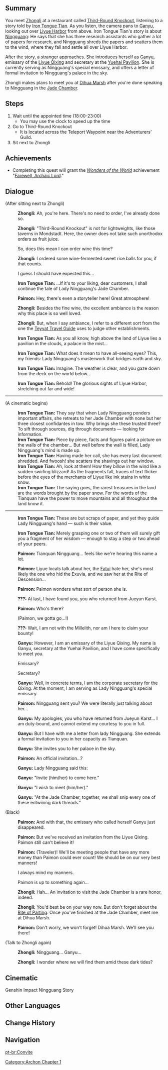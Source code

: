 {{Quest Infobox
|id            = 01016
|image         = Archon Quest C1A2 Zhongli's Treat.png
|type          = Archon
|chapter       = I
|actNum        = II
|act           = Farewell, Archaic Lord
|part          = 7
|description   = That [[Bubu Pharmacy]] trip turned into quite an exhilarating ride. (Okay, maybe not that exhilarating.) In yet another remarkable twist, [[Zhongli]] has offered to treat you to dinner!
|startLocation = [[Liyue Harbor]], [[Liyue]]
|prev          = Guizhong (Archon Quest)
|next          = The Floating Palace
|exp           = 575
|mora          = 19,800
|primogems     = 30
|other         = {{Card|Memory of Immovable Crystals|1}}{{Card|Adventurer's Experience|7}}{{Card|Mystic Enhancement Ore|4}}
|characters    = Ganyu;Iron Tongue Tian;Paimon;Traveler;Zhongli
|voiced        = yes
}}
{{TeyvatQuest|1|2|part=7}}

==Summary==
You meet [[Zhongli]] at a restaurant called [[Third-Round Knockout]], listening to a story told by [[Iron Tongue Tian]]. As you listen, the camera pans to [[Ganyu]], looking out over [[Liyue Harbor]] from above. Iron Tongue Tian's story is about [[Ningguang]]: He says that she has three research assistants who gather a lot of papers for research, and Ningguang shreds the papers and scatters them to the wind, where they fall and settle all over Liyue Harbor.

After the story, a stranger approaches. She introduces herself as [[Ganyu]], emissary of the [[Liyue Qixing]] and secretary at the [[Yuehai Pavilion]]. She is currently serving as Ningguang's special emissary, and offers a letter of formal invitation to Ningguang's palace in the sky.

Zhongli makes plans to meet you at [[Dihua Marsh]] after you're done speaking to Ningguang in the [[Jade Chamber]].

==Steps==
# Wait until the appointed time (18:00-23:00)
#* You may use the clock to speed up the time
# Go to Third-Round Knockout
#* It is located across the Teleport Waypoint near the Adventurers' Guild.
# Sit next to Zhongli

==Achievements==
* Completing this quest will grant the ''[[Wonders of the World]]'' achievement "[[Farewell, Archaic Lord (Achievement)|Farewell, Archaic Lord]]."

==Dialogue==
{{Dialogue start}}
;(After sitting next to Zhongli)
:{{A|vo lyaq107 2 zhongli 01.ogg}} '''Zhongli:''' Ah, you're here. There's no need to order, I've already done so.
:{{A|vo lyaq107 2 zhongli 02.ogg}} '''Zhongli:''' "Third-Round Knockout" is not for lightweights, like those taverns in Mondstadt. Here, the owner does not take such unorthodox orders as fruit juice.
:{{DIcon}} So, does this mean I can order wine this time?
:{{A|vo lyaq107 2 zhongli 03.ogg}} '''Zhongli:''' I ordered some wine-fermented sweet rice balls for you, if that counts.
:{{DIcon}} I guess I should have expected this...
:{{A|vo lyaq107 2 irontonguetian 01.ogg}} '''Iron Tongue Tian:''' ...If it's to your liking, dear customers, I shall continue the tale of Lady Ningguang's Jade Chamber.
:{{A|vo lyaq107 2 paimon 01.ogg}} '''Paimon:''' Hey, there's even a storyteller here! Great atmosphere!
:{{A|vo lyaq107 2 zhongli 04.ogg}} '''Zhongli:''' Besides the fine wine, the excellent ambiance is the reason why this place is so well loved.
:{{A|vo lyaq107 2 zhongli 05.ogg}} '''Zhongli:''' But, when I say ambiance, I refer to a different sort from the one the [[Teyvat Travel Guide - Liyue|Teyvat Travel Guide]] uses to judge other establishments.
:{{A|vo lyaq107 2 irontonguetian 02.ogg}} '''Iron Tongue Tian:''' As you all know, high above the land of Liyue lies a pavilion in the clouds, a palace in the mist...
:{{A|vo lyaq107 2 irontonguetian 03.ogg}} '''Iron Tongue Tian:''' What does it mean to have all-seeing eyes? This, my friends: Lady Ningguang's masterwork that bridges earth and sky.
:{{A|vo lyaq107 2 irontonguetian 04.ogg}} '''Iron Tongue Tian:''' Imagine. The weather is clear, and you gaze down from the deck on the world below...
:{{A|vo lyaq107 2 irontonguetian 05.ogg}} '''Iron Tongue Tian:''' Behold! The glorious sights of Liyue Harbor, stretching out far and wide!
----
;(A cinematic begins)
{{Cutscene Description|Iron Tongue Tian grows animated as he broaches the topic of Tianquan Ningguang's palace in the sky, the Jade Chamber. All become fascinated by the Tianquan as he tells her tale of ultra-secretive scheming and "paper snow..."}}
:'''Iron Tongue Tian:''' They say that when Lady Ningguang ponders important affairs, she retreats to her Jade Chamber with none but her three closest confidantes in tow. Why brings she these trusted three? To sift through sources, dig through documents &mdash; looking for information.
:'''Iron Tongue Tian:''' Piece by piece, facts and figures paint a picture on the walls of the chamber... But well before the wall is filled, Lady Ningguang's mind is made up.
:'''Iron Tongue Tian:''' Having made her call, she has every last document shredded. And fwoosh! she scatters the shavings out her window.
:'''Iron Tongue Tian:''' Ah, look at them! How they billow in the wind like a sudden swirling blizzard! As the fragments fall, traces of text flicker before the eyes of the merchants of Liyue like ink stains in white snow.
:'''Iron Tongue Tian:''' The saying goes, the rarest treasures in the land are the words brought by the paper snow. For the words of the Tianquan have the power to move mountains and all throughout the land know it.
----
:{{A|vo lyaq107 3 irontonguetian 01.ogg}} '''Iron Tongue Tian:''' These are but scraps of paper, and yet they guide Lady Ningguang's hand &mdash; such is their value.
:{{A|vo lyaq107 3 irontonguetian 02.ogg}} '''Iron Tongue Tian:''' Merely grasping one or two of them will surely gift you a fragment of her wisdom &mdash; enough to stay a step or two ahead of your peers.
:{{A|vo lyaq107 3 paimon 01.ogg}} '''Paimon:''' Tianquan Ningguang... feels like we're hearing this name a lot.
:{{A|vo lyaq107 3 paimon 02.ogg}} '''Paimon:''' Liyue locals talk about her, the [[Fatui]] hate her, she's most likely the one who hid the Exuvia, and we saw her at the Rite of Descension...
:{{A|vo lyaq107 3 paimon 03.ogg}} '''Paimon:''' Paimon wonders what sort of person she is.
:{{A|vo lyaq107 3 ganyu 01.ogg}} '''???:''' At last, I have found you, you who returned from Jueyun Karst.
:{{A|vo lyaq107 3 paimon 04.ogg}} '''Paimon:''' Who's there?
:{{DIcon}} (Paimon, we gotta go...!)
:{{A|vo lyaq107 3 ganyu 02.ogg}} '''???:''' Wait, I am not with the Millelith, nor am I here to claim your bounty!
:{{A|vo lyaq107 3 ganyu 03.ogg}} '''Ganyu:''' However, I am an emissary of the Liyue Qixing. My name is Ganyu, secretary at the Yuehai Pavilion, and I have come specifically to meet you.
:{{DIcon}} Emissary?
:{{DIcon}} Secretary?
:{{A|vo lyaq107 3 ganyu 04.ogg}} '''Ganyu:''' Well, in concrete terms, I am the corporate secretary for the Qixing. At the moment, I am serving as Lady Ningguang's special emissary.
:{{A|vo lyaq107 3 paimon 05.ogg}} '''Paimon:''' Ningguang sent you? We were literally just talking about her...
:{{A|vo lyaq107 3 ganyu 05.ogg}} '''Ganyu:''' My apologies, you who have returned from Jueyun Karst... I am duty-bound, and cannot extend my courtesy to you in full.
:{{A|vo lyaq107 3 ganyu 06.ogg}} '''Ganyu:''' But I have with me a letter from lady Ningguang. She extends a formal invitation to you in her capacity as Tianquan.
:{{A|vo lyaq107 3 ganyu 07.ogg}} '''Ganyu:''' She invites you to her palace in the sky.
:{{A|vo lyaq107 3 paimon 06.ogg}} '''Paimon:''' An official invitation...?
:{{A|vo lyaq107 3 ganyu 08.ogg}} '''Ganyu:''' Lady Ningguang said this:
:{{A|vo lyaq107 3 ganyu 09a.ogg}} {{A|vo lyaq107 3 ganyu 09b.ogg}} '''Ganyu:''' "Invite (him/her) to come here."
:{{A|vo lyaq107 3 ganyu 10a.ogg}} {{A|vo lyaq107 3 ganyu 10a.ogg}} '''Ganyu:''' "I wish to meet (him/her)."
:{{A|vo lyaq107 3 ganyu 11a.ogg}} '''Ganyu:''' "At the Jade Chamber, together, we shall snip every one of these entwining dark threads."
;(Black)
:{{A|vo lyaq107 3 paimon 07.ogg}} '''Paimon:''' And with that, the emissary who called herself Ganyu just disappeared.
:{{A|vo lyaq107 3 paimon 08.ogg}} '''Paimon:''' But we've received an invitation from the Liyue Qixing. Paimon still can't believe it!
:{{A|vo lyaq107 3 paimon 09.ogg}} '''Paimon:''' (Traveler)! We'll be meeting people that have any more money than Paimon could ever count! We should be on our very best manners!
:{{DIcon}} I always mind my manners.
:{{DIcon}} Paimon is up to something again...
:{{A|vo lyaq107 3 zhongli 01.ogg}} '''Zhongli:''' Hah... An invitation to visit the Jade Chamber is a rare honor, indeed.
:{{A|vo lyaq107 3 zhongli 02.ogg}} '''Zhongli:''' You'd best be on your way now. But don't forget about the [[Rite of Parting]]. Once you've finished at the Jade Chamber, meet me at Dihua Marsh.
:{{A|vo lyaq107 3 paimon 10.ogg}} '''Paimon:''' Don't worry, we won't forget! Dihua Marsh. We'll see you there!

;(Talk to Zhongli again)
:{{A|vo dialog lyaq107 zhongli 01.ogg}} '''Zhongli:''' Ningguang... Ganyu...
:{{A|vo dialog lyaq107 zhongli 02.ogg}} '''Zhongli:''' I wonder where we will find them amid these dark tides?
{{Dialogue end}}

==Cinematic==
<gallery hideaddbutton="true" captionalign="center">
Genshin Impact Ningguang Story
</gallery>

==Other Languages==
{{Other Languages
|en      = Zhongli's Treat
|zhs     = 邀约
|zhs_rm  = Yāoyuē
|zht     = 邀約
|zht_rm  = Yāoyuē
|zh_tl   = Invitation
|ja      = 招待
|ja_rm   = Shoutai
|ja_tl   = Invitation
|ko      = 초대
|ko_rm   = 
|ko_tl   = 
|es      = Reunión
|es_tl   = Reunion
|fr      = Invitation à boire
|fr_tl   = Invitation to Drink
|ru      = Приглашение Чжун Ли
|ru_tl   = Zhongli's Invitation
|th      = คำเชิญ
|th_rm   = 
|th_tl   = Invitation
|vi      = {{tt|Đồng Hành|同行}}
|vi_tl   = Companion<!-- lit. to travel together -->
|de      = Einladung zum Essen
|de_tl   = Invitation to a Meal
|id      = Undangan Zhongli
|id_tl   = Zhongli's Invitation
|pt      = Convite
|pt_tl   = Invitation
}}

==Change History==
{{Change History|1.0}}

==Navigation==
{{Archon Quest Navbox|chapter=Chapter I}}
[[Category:Archon Chapter 1]]
[[pt-br:Convite]]